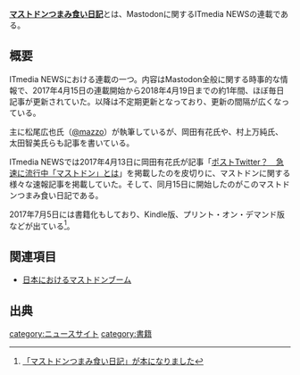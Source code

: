 {{Infobox website
| Name = {{Ruby|マストドンつまみ食い日記|マストドンつまみぐいにっき}}
<!--| Image = -->
| URL = http://www.itmedia.co.jp/news/series/5983/
| Admin = アイティメディア株式会社
| Country = 日本
| Start = 2017年4月15日
}}

'''[http://www.itmedia.co.jp/news/series/5983/ マストドンつまみ食い日記]'''とは、Mastodonに関するITmedia NEWSの連載である。

== 概要 ==
ITmedia NEWSにおける連載の一つ。内容はMastodon全般に関する時事的な情報で、2017年4月15日の連載開始から2018年4月19日までの約1年間、ほぼ毎日記事が更新されていた。以降は不定期更新となっており、更新の間隔が広くなっている。

主に松尾広也氏（[https://mstdn.jp/@mazzo @mazzo]）が執筆しているが、岡田有花氏や、村上万純氏、太田智美氏らも記事を書いている。

ITmedia NEWSでは2017年4月13日に岡田有花氏が記事「[http://www.itmedia.co.jp/news/articles/1704/13/news131.html ポストTwitter？　急速に流行中「マストドン」とは]」を掲載したのを皮切りに、マストドンに関する様々な速報記事を掲載していた。そして、同月15日に開始したのがこのマストドンつまみ食い日記である。

2017年7月5日には書籍化もしており、Kindle版、プリント・オン・デマンド版などが出ている<ref>[http://www.itmedia.co.jp/news/articles/1707/05/news056.html 「マストドンつまみ食い日記」が本になりました]</ref>。

==関連項目==
* [[日本におけるマストドンブーム]]

== 出典 ==
<references />

[[category:ニュースサイト]]
[[category:書籍]]
{{DEFAULTSORT:つまみくいにつき}}